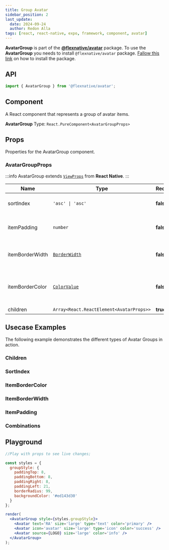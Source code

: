 ```yaml
---
title: Group Avatar
sidebar_position: 2
last_update:
  date: 2024-09-24
  author: Redon Alla
tags: [react, react-native, expo, framework, component, avatar]
---
```


**AvatarGroup** is part of the [**@flexnative/avatar**](../) package.
To use the **AvatarGroup** you needs to install `@flexnative/avatar` package.
[Fallow this link](./index.mdx#installation) on how to install the package.

## API

```jsx
import { AvatarGroup } from '@flexnative/avatar';
```

## Component
A React component that represents a group of avatar items.

**AvatarGroup**
Type: `React.PureComponent<AvatarGroupProps>`

## Props
Properties for the AvatarGroup component.

### AvatarGroupProps

:::info
AvatarGroup extends [`ViewProps`](https://reactnative.dev/docs/view#props) from **React Native**.
:::

|  Name   | Type | Required | Default Value | Description |
| -- | -- | -- | -- | -- |
| sortIndex | <code>'asc' \| 'asc'</code> | **false** | `'asc'` | `asc` or `desc` are supported |
| itemPadding | `number` | **false** | 13 | Padding between avatar items. |
| itemBorderWidth | [`BorderWidth`](/docs/components/avatar/single/#borderwidth) | **false** | `thick` | Optional avatar borders width. |
| itemBorderColor | [`ColorValue`](https://reactnative.dev/docs/colors) | **false** | `theme.colors.card` | Borders color according `react-native` ColorValue. |
| children | `Array<React.ReactElement<AvatarProps>>` | **true** | `full` | |

## Usecase Examples

The following example demonstrates the different types of Avatar Groups in action.


### Children

<ExampleWramper codeExample={ChildrenExampleMdx}>
<ChildrenExample />
</ExampleWramper>

### SortIndex

<ExampleWramper codeExample={ItemBorderColorExampleMdx}>
<SortIndexExample />
</ExampleWramper>

### ItemBorderColor

<ExampleWramper codeExample={ItemBorderColorExampleMdx}>
<ItemBorderColorExample />
</ExampleWramper>

### ItemBorderWidth

<ExampleWramper codeExample={ItemBorderWidthExampleMdx}>
<ItemBorderWidthExample />
</ExampleWramper>

### ItemPadding

<ExampleWramper codeExample={ItemPaddingExampleMdx}>
<ItemPaddingExample />
</ExampleWramper>

### Combinations

<ExampleWramper codeExample={CombinationsExampleMdx}>
<CombinationsExample />
</ExampleWramper>

## Playground

```jsx live noInline
//Play with props to see live changes;

const styles = {
  groupStyle: {
    paddingTop: 8,
    paddingBottom: 8,
    paddingRight: 8,
    paddingLeft: 21,
    borderRadius: 99,
    backgroundColor: '#ed143d30'
  }
};

render(
  <AvatarGroup style={styles.groupStyle}>
    <Avatar text='RA' size='large' type='text' color='primary' />
    <Avatar icon='avatar' size='large' type='icon' color='success' />
    <Avatar source={LOGO} size='large' color='info' />
  </AvatarGroup>
);
```